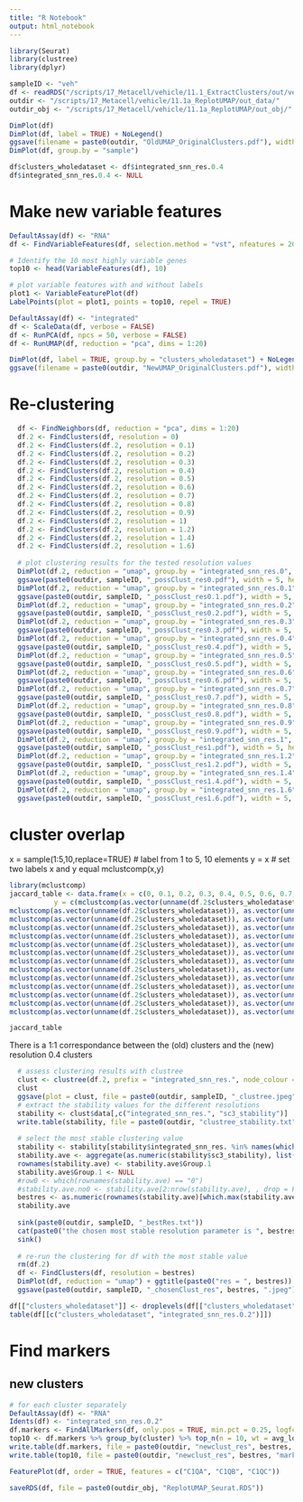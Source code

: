 ```yaml
---
title: "R Notebook"
output: html_notebook
---
```


```r
library(Seurat)
library(clustree)
library(dplyr)
```

```r
sampleID <- "veh"
df <- readRDS("/scripts/17_Metacell/vehicle/11.1_ExtractClusters/out/vehicle_subset.RDS")
outdir <- "/scripts/17_Metacell/vehicle/11.1a_ReplotUMAP/out_data/"
outdir_obj <- "/scripts/17_Metacell/vehicle/11.1a_ReplotUMAP/out_obj/"
```

```r
DimPlot(df)
DimPlot(df, label = TRUE) + NoLegend()
ggsave(filename = paste0(outdir, "OldUMAP_OriginalClusters.pdf"), width = 5, height = 5)
DimPlot(df, group.by = "sample")

```

```r
df$clusters_wholedataset <- df$integrated_snn_res.0.4
df$integrated_snn_res.0.4 <- NULL
```

# Make new variable features

```r
DefaultAssay(df) <- "RNA"
df <- FindVariableFeatures(df, selection.method = "vst", nfeatures = 2000)

# Identify the 10 most highly variable genes
top10 <- head(VariableFeatures(df), 10)

# plot variable features with and without labels
plot1 <- VariableFeaturePlot(df)
LabelPoints(plot = plot1, points = top10, repel = TRUE)
```

```r
DefaultAssay(df) <- "integrated"
df <- ScaleData(df, verbose = FALSE)
df <- RunPCA(df, npcs = 50, verbose = FALSE)
df <- RunUMAP(df, reduction = "pca", dims = 1:20)
```

```r
DimPlot(df, label = TRUE, group.by = "clusters_wholedataset") + NoLegend()
ggsave(filename = paste0(outdir, "NewUMAP_OriginalClusters.pdf"), width = 5, height = 5)
```


# Re-clustering

```r
  df <- FindNeighbors(df, reduction = "pca", dims = 1:20)
  df.2 <- FindClusters(df, resolution = 0)
  df.2 <- FindClusters(df.2, resolution = 0.1)
  df.2 <- FindClusters(df.2, resolution = 0.2)
  df.2 <- FindClusters(df.2, resolution = 0.3)
  df.2 <- FindClusters(df.2, resolution = 0.4)
  df.2 <- FindClusters(df.2, resolution = 0.5)
  df.2 <- FindClusters(df.2, resolution = 0.6)
  df.2 <- FindClusters(df.2, resolution = 0.7)
  df.2 <- FindClusters(df.2, resolution = 0.8)
  df.2 <- FindClusters(df.2, resolution = 0.9)
  df.2 <- FindClusters(df.2, resolution = 1)
  df.2 <- FindClusters(df.2, resolution = 1.2)
  df.2 <- FindClusters(df.2, resolution = 1.4)
  df.2 <- FindClusters(df.2, resolution = 1.6)
  
  # plot clustering results for the tested resolution values
  DimPlot(df.2, reduction = "umap", group.by = "integrated_snn_res.0", label = TRUE) + ggtitle("candidate res = 0") + NoLegend()
  ggsave(paste0(outdir, sampleID, "_possClust_res0.pdf"), width = 5, height = 5)
  DimPlot(df.2, reduction = "umap", group.by = "integrated_snn_res.0.1", label = TRUE) + ggtitle("candidate res = 0.1") + NoLegend()
  ggsave(paste0(outdir, sampleID, "_possClust_res0.1.pdf"), width = 5, height = 5)
  DimPlot(df.2, reduction = "umap", group.by = "integrated_snn_res.0.2", label = TRUE) + ggtitle("candidate res = 0.2") + NoLegend()
  ggsave(paste0(outdir, sampleID, "_possClust_res0.2.pdf"), width = 5, height = 5)
  DimPlot(df.2, reduction = "umap", group.by = "integrated_snn_res.0.3", label = TRUE) + ggtitle("candidate res = 0.3") + NoLegend()
  ggsave(paste0(outdir, sampleID, "_possClust_res0.3.pdf"), width = 5, height = 5)
  DimPlot(df.2, reduction = "umap", group.by = "integrated_snn_res.0.4", label = TRUE) + ggtitle("candidate res = 0.4") + NoLegend()
  ggsave(paste0(outdir, sampleID, "_possClust_res0.4.pdf"), width = 5, height = 5)
  DimPlot(df.2, reduction = "umap", group.by = "integrated_snn_res.0.5", label = TRUE) + ggtitle("candidate res = 0.5") + NoLegend()
  ggsave(paste0(outdir, sampleID, "_possClust_res0.5.pdf"), width = 5, height = 5)
  DimPlot(df.2, reduction = "umap", group.by = "integrated_snn_res.0.6", label = TRUE) + ggtitle("candidate res = 0.6") + NoLegend()
  ggsave(paste0(outdir, sampleID, "_possClust_res0.6.pdf"), width = 5, height = 5)
  DimPlot(df.2, reduction = "umap", group.by = "integrated_snn_res.0.7", label = TRUE) + ggtitle("candidate res = 0.7") + NoLegend()
  ggsave(paste0(outdir, sampleID, "_possClust_res0.7.pdf"), width = 5, height = 5)
  DimPlot(df.2, reduction = "umap", group.by = "integrated_snn_res.0.8", label = TRUE) + ggtitle("candidate res = 0.8") + NoLegend()
  ggsave(paste0(outdir, sampleID, "_possClust_res0.8.pdf"), width = 5, height = 5)
  DimPlot(df.2, reduction = "umap", group.by = "integrated_snn_res.0.9", label = TRUE) + ggtitle("candidate res = 0.9") + NoLegend()
  ggsave(paste0(outdir, sampleID, "_possClust_res0.9.pdf"), width = 5, height = 5)
  DimPlot(df.2, reduction = "umap", group.by = "integrated_snn_res.1", label = TRUE) + ggtitle("rcandidate res = 1") + NoLegend()
  ggsave(paste0(outdir, sampleID, "_possClust_res1.pdf"), width = 5, height = 5)
  DimPlot(df.2, reduction = "umap", group.by = "integrated_snn_res.1.2", label = TRUE) + ggtitle("candidate res = 1.2") + NoLegend()
  ggsave(paste0(outdir, sampleID, "_possClust_res1.2.pdf"), width = 5, height = 5)
  DimPlot(df.2, reduction = "umap", group.by = "integrated_snn_res.1.4", label = TRUE) + ggtitle("candidate res = 1.4") + NoLegend()
  ggsave(paste0(outdir, sampleID, "_possClust_res1.4.pdf"), width = 5, height = 5)
  DimPlot(df.2, reduction = "umap", group.by = "integrated_snn_res.1.6", label = TRUE) + ggtitle("candidate res = 1.6") + NoLegend()
  ggsave(paste0(outdir, sampleID, "_possClust_res1.6.pdf"), width = 5, height = 5)
```

# cluster overlap

x = sample(1:5,10,replace=TRUE) # label from 1 to 5, 10 elements
y = x                           # set two labels x and y equal
mclustcomp(x,y)    

```r
library(mclustcomp)
jaccard_table <- data.frame(x = c(0, 0.1, 0.2, 0.3, 0.4, 0.5, 0.6, 0.7, 0.8, 0.9, 1, 1.2, 1.4, 1.6),
           y = c(mclustcomp(as.vector(unname(df.2$clusters_wholedataset)), as.vector(unname(df.2$integrated_snn_res.0)), types = "jaccard")[1,2],
mclustcomp(as.vector(unname(df.2$clusters_wholedataset)), as.vector(unname(df.2$integrated_snn_res.0.1)), types = "jaccard")[1,2],
mclustcomp(as.vector(unname(df.2$clusters_wholedataset)), as.vector(unname(df.2$integrated_snn_res.0.2)), types = "jaccard")[1,2],
mclustcomp(as.vector(unname(df.2$clusters_wholedataset)), as.vector(unname(df.2$integrated_snn_res.0.3)), types = "jaccard")[1,2],
mclustcomp(as.vector(unname(df.2$clusters_wholedataset)), as.vector(unname(df.2$integrated_snn_res.0.4)), types = "jaccard")[1,2],
mclustcomp(as.vector(unname(df.2$clusters_wholedataset)), as.vector(unname(df.2$integrated_snn_res.0.5)), types = "jaccard")[1,2],
mclustcomp(as.vector(unname(df.2$clusters_wholedataset)), as.vector(unname(df.2$integrated_snn_res.0.6)), types = "jaccard")[1,2],
mclustcomp(as.vector(unname(df.2$clusters_wholedataset)), as.vector(unname(df.2$integrated_snn_res.0.7)), types = "jaccard")[1,2],
mclustcomp(as.vector(unname(df.2$clusters_wholedataset)), as.vector(unname(df.2$integrated_snn_res.0.8)), types = "jaccard")[1,2],
mclustcomp(as.vector(unname(df.2$clusters_wholedataset)), as.vector(unname(df.2$integrated_snn_res.0.9)), types = "jaccard")[1,2],
mclustcomp(as.vector(unname(df.2$clusters_wholedataset)), as.vector(unname(df.2$integrated_snn_res.1)), types = "jaccard")[1,2],
mclustcomp(as.vector(unname(df.2$clusters_wholedataset)), as.vector(unname(df.2$integrated_snn_res.1.2)), types = "jaccard")[1,2],
mclustcomp(as.vector(unname(df.2$clusters_wholedataset)), as.vector(unname(df.2$integrated_snn_res.1.4)), types = "jaccard")[1,2],
mclustcomp(as.vector(unname(df.2$clusters_wholedataset)), as.vector(unname(df.2$integrated_snn_res.1.6)), types = "jaccard")[1,2]))
```

```r
jaccard_table
```



There is a 1:1 correspondance between the (old) clusters and the (new) resolution 0.4 clusters

```r
  # assess clustering results with clustree
  clust <- clustree(df.2, prefix = "integrated_snn_res.", node_colour = "sc3_stability")
  clust
  ggsave(plot = clust, file = paste0(outdir, sampleID, "_clustree.jpeg"), height = 12, width = 12)
  # extract the stability values for the different resolutions
  stability <- clust$data[,c("integrated_snn_res.", "sc3_stability")]
  write.table(stability, file = paste0(outdir, "clustree_stability.txt"), sep = "\t", quote = FALSE, row.names = FALSE, col.names = TRUE)
  
  # select the most stable clustering value
  stability <- stability[stability$integrated_snn_res. %in% names(which(table(stability$integrated_snn_res.) > 1)), ]
  stability.ave <- aggregate(as.numeric(stability$sc3_stability), list(stability$integrated_snn_res.), mean)
  rownames(stability.ave) <- stability.ave$Group.1
  stability.ave$Group.1 <- NULL
  #row0 <- which(rownames(stability.ave) == "0")
  #stability.ave.no0 <- stability.ave[2:nrow(stability.ave), , drop = FALSE]
  bestres <- as.numeric(rownames(stability.ave)[which.max(stability.ave$x)])
  stability.ave
  
  sink(paste0(outdir, sampleID, "_bestRes.txt"))
  cat(paste0("the chosen most stable resolution parameter is ", bestres))
  sink()
  
  # re-run the clustering for df with the most stable value
  rm(df.2)
  df <- FindClusters(df, resolution = bestres)
  DimPlot(df, reduction = "umap") + ggtitle(paste0("res = ", bestres))
  ggsave(paste0(outdir, sampleID, "_chosenClust_res", bestres, ".jpeg"))
```

```r
df[["clusters_wholedataset"]] <- droplevels(df[["clusters_wholedataset"]])
table(df[[c("clusters_wholedataset", "integrated_snn_res.0.2")]])
```


# Find markers

## new clusters

```r
# for each cluster separately
DefaultAssay(df) <- "RNA"
Idents(df) <- "integrated_snn_res.0.2"
df.markers <- FindAllMarkers(df, only.pos = TRUE, min.pct = 0.25, logfc.threshold = 0.25)
top10 <- df.markers %>% group_by(cluster) %>% top_n(n = 10, wt = avg_log2FC)
write.table(df.markers, file = paste0(outdir, "newclust_res", bestres, "markers.txt"), quote = FALSE, col.names = NA, sep = "\t")
write.table(top10, file = paste0(outdir, "newclust_res", bestres, "markers_top10.txt"), quote = FALSE, col.names = NA, sep = "\t")
```

```r
FeaturePlot(df, order = TRUE, features = c("C1QA", "C1QB", "C1QC"))
```

```r
saveRDS(df, file = paste0(outdir_obj, "ReplotUMAP_Seurat.RDS"))
```


